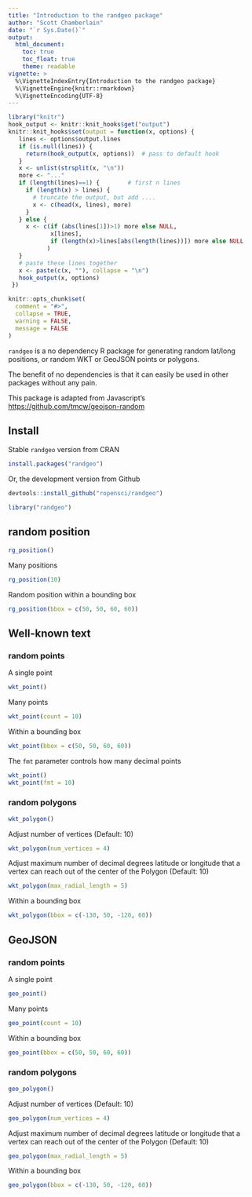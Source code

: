 ```yaml
---
title: "Introduction to the randgeo package"
author: "Scott Chamberlain"
date: "`r Sys.Date()`"
output: 
  html_document:
    toc: true
    toc_float: true
    theme: readable
vignette: >
  %\VignetteIndexEntry{Introduction to the randgeo package}
  %\VignetteEngine{knitr::rmarkdown}
  %\VignetteEncoding{UTF-8}
---
```


```r
library("knitr")
hook_output <- knitr::knit_hooks$get("output")
knitr::knit_hooks$set(output = function(x, options) {
   lines <- options$output.lines
   if (is.null(lines)) {
     return(hook_output(x, options))  # pass to default hook
   }
   x <- unlist(strsplit(x, "\n"))
   more <- "..."
   if (length(lines)==1) {        # first n lines
     if (length(x) > lines) {
       # truncate the output, but add ....
       x <- c(head(x, lines), more)
     }
   } else {
     x <- c(if (abs(lines[1])>1) more else NULL,
            x[lines],
            if (length(x)>lines[abs(length(lines))]) more else NULL
           )
   }
   # paste these lines together
   x <- paste(c(x, ""), collapse = "\n")
   hook_output(x, options)
 })

knitr::opts_chunk$set(
  comment = "#>",
  collapse = TRUE,
  warning = FALSE,
  message = FALSE
)
```

`randgeo` is a no dependency R package for generating random lat/long positions, or
random WKT or GeoJSON points or polygons.

The benefit of no dependencies is that it can easily be used in other packages 
without any pain.

This package is adapted from Javascript's <https://github.com/tmcw/geojson-random>

## Install

Stable `randgeo` version from CRAN

```r
install.packages("randgeo")
```

Or, the development version from Github

```r
devtools::install_github("ropensci/randgeo")
```

```r
library("randgeo")
```

## random position

```r
rg_position()
```

Many positions

```r
rg_position(10)
```

Random position within a bounding box

```r
rg_position(bbox = c(50, 50, 60, 60))
```

## Well-known text

### random points

A single point

```r
wkt_point()
```

Many points

```r
wkt_point(count = 10)
```

Within a bounding box

```r
wkt_point(bbox = c(50, 50, 60, 60))
```

The `fmt` parameter controls how many decimal points

```r
wkt_point()
wkt_point(fmt = 10)
```


### random polygons

```r
wkt_polygon()
```

Adjust number of vertices (Default: 10)

```r
wkt_polygon(num_vertices = 4)
```

Adjust maximum number of decimal degrees latitude or longitude that a 
vertex can reach out of the center of the Polygon (Default: 10)

```r
wkt_polygon(max_radial_length = 5)
```

Within a bounding box

```r
wkt_polygon(bbox = c(-130, 50, -120, 60))
```



## GeoJSON

### random points

A single point

```r
geo_point()
```

Many points

```r
geo_point(count = 10)
```

Within a bounding box

```r
geo_point(bbox = c(50, 50, 60, 60))
```


### random polygons

```r
geo_polygon()
```

Adjust number of vertices (Default: 10)

```r
geo_polygon(num_vertices = 4)
```

Adjust maximum number of decimal degrees latitude or longitude that a 
vertex can reach out of the center of the Polygon (Default: 10)

```r
geo_polygon(max_radial_length = 5)
```

Within a bounding box

```r
geo_polygon(bbox = c(-130, 50, -120, 60))
```
